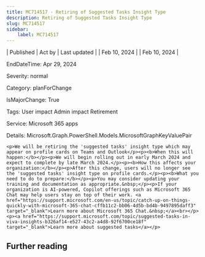 ```yaml
---
title: MC714517 - Retiring of Suggested Tasks Insight Type
description: Retiring of Suggested Tasks Insight Type
slug: MC714517
sidebar:
    label: MC714517
---
```



| Published | Act by | Last updated |
| Feb 10, 2024 |  | Feb 10, 2024 |

EndDateTime: Apr 29, 2024

Severity: normal

Category: planForChange

IsMajorChange: True

Tags: User impact Admin impact Retirement

Service: Microsoft 365 apps

Details: Microsoft.Graph.PowerShell.Models.MicrosoftGraphKeyValuePair

```
<p>We will be retiring the 'suggested tasks' insight type which may appear on profile cards on Teams and Outlook</p><p><b>When this will happen:</b></p><p>We will begin rolling out in early March 2024 and expect to complete by late March 2024.</p><p><b>How this affects your organization:</b></p><p>After this change, users will no longer see the 'suggested tasks' insight type on profile cards.</p><p><b>What you need to do to prepare:</b></p><p>You may consider updating your training and documentation as appropriate.&nbsp;</p><p>If your organization is AI-powered, Copilot offerings such as Microsoft 365 Chat may help users stay on top of their work. <a href="https://support.microsoft.com/en-us/topic/catch-up-on-things-quickly-with-microsoft-365-chat-cffb11c2-bb06-4d5b-bd4b-9497895daff3" target="_blank">Learn more about Microsoft 365 Chat.&nbsp;</a><br></p><p><a href="https://support.microsoft.com/topic/suggested-tasks-in-viva-insights-b326af14-e527-43c2-a4d8-92f6700ce18f" target="_blank">Learn more about suggested tasks</a></p>
```

## Further reading
